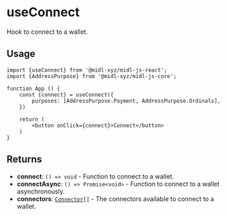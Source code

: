 # useConnect

Hook to connect to a wallet.

## Usage

```tsx
import {useConnect} from '@midl-xyz/midl-js-react';
import {AddressPurpose} from '@midl-xyz/midl-js-core';

function App () {
    const {connect} = useConnect({
        purposes: [AddressPurpose.Payment, AddressPurpose.Ordinals],
    })

    return (
        <button onClick={connect}>Connect</button>
    )
}

```


## Returns

- **connect**: `() => void` - Function to connect to a wallet.
- **connectAsync**: `() => Promise<void>` - Function to connect to a wallet asynchronously.
- **connectors**: [`Connector[]`](/docs/glossary/types#connector) - The connectors available to connect to a wallet.